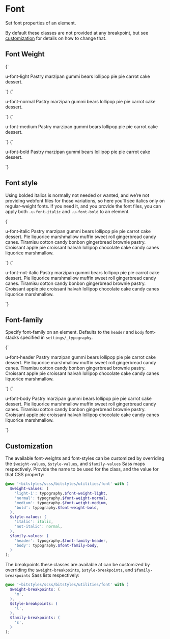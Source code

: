 
<Meta title="Utilities/font" />

# Font

Set font properties of an element.

By default these classes are not provided at any breakpoint, but see [customization](#customization) for details on how to change that.

## Font Weight

<Canvas isColumn>
  <Story name="font-light">
    {`
      <p class="u-bg-grayscale-light-3 u-font-light"><span class="u-fg-brand-2">u-font-light</span> Pastry marzipan gummi bears lollipop pie pie carrot cake dessert.</p>
    `}
  </Story>
  <Story name="font-normal">
    {`
      <p class="u-bg-grayscale-light-3 u-font-normal"><span class="u-fg-brand-2">u-font-normal</span> Pastry marzipan gummi bears lollipop pie pie carrot cake dessert.</p>
    `}
  </Story>
  <Story name="font-medium">
    {`
      <p class="u-bg-grayscale-light-3 u-font-medium"><span class="u-fg-brand-2">u-font-medium</span> Pastry marzipan gummi bears lollipop pie pie carrot cake dessert.</p>
    `}
  </Story>
  <Story name="font-bold">
    {`
      <p class="u-bg-grayscale-light-3 u-font-bold"><span class="u-fg-brand-2">u-font-bold</span> Pastry marzipan gummi bears lollipop pie pie carrot cake dessert.</p>
    `}
  </Story>
</Canvas>

## Font style

Using bolded italics is normally not needed or wanted, and we’re not providing webfont files for those variations, so here you’ll see italics only on regular-weight fonts. If you need it, and you provide the font files, you can apply both `.u-font-italic` and `.u-font-bold` to an element.

<Canvas isColumn>
  <Story name="font-italic">
    {`
      <p class="u-bg-grayscale-light-3 u-font-italic"><span class="u-fg-brand-2">u-font-italic</span> Pastry marzipan gummi bears lollipop pie pie carrot cake dessert. Pie liquorice marshmallow muffin sweet roll gingerbread candy canes. Tiramisu cotton candy bonbon gingerbread brownie pastry. Croissant apple pie croissant halvah lollipop chocolate cake candy canes liquorice marshmallow.</p>
    `}
  </Story>
  <Story name="font-not-italic">
    {`
      <p class="u-bg-grayscale-light-3 u-font-not-italic"><span class="u-fg-brand-2">u-font-not-italic</span> Pastry marzipan gummi bears lollipop pie pie carrot cake dessert. Pie liquorice marshmallow muffin sweet roll gingerbread candy canes. Tiramisu cotton candy bonbon gingerbread brownie pastry. Croissant apple pie croissant halvah lollipop chocolate cake candy canes liquorice marshmallow.</p>
    `}
  </Story>
</Canvas>

## Font-family

Specify font-family on an element. Defaults to the `header` and `body` font-stacks specified in `settings/_typography`.

<Canvas isColumn>
  <Story name="font-header">
    {`
      <p class="u-bg-grayscale-light-3 u-font-header"><span class="u-fg-brand-2">u-font-header</span> Pastry marzipan gummi bears lollipop pie pie carrot cake dessert. Pie liquorice marshmallow muffin sweet roll gingerbread candy canes. Tiramisu cotton candy bonbon gingerbread brownie pastry. Croissant apple pie croissant halvah lollipop chocolate cake candy canes liquorice marshmallow.</p>
    `}
  </Story>
  <Story name="font-body">
    {`
      <p class="u-bg-grayscale-light-3 u-font-body"><span class="u-fg-brand-2">u-font-body</span> Pastry marzipan gummi bears lollipop pie pie carrot cake dessert. Pie liquorice marshmallow muffin sweet roll gingerbread candy canes. Tiramisu cotton candy bonbon gingerbread brownie pastry. Croissant apple pie croissant halvah lollipop chocolate cake candy canes liquorice marshmallow.</p>
    `}
  </Story>
</Canvas>

## Customization

The available font-weights and font-styles can be customized by overriding the `$weight-values`, `$style-values`, and `$family-values` Sass maps respectively. Provide the name to be used for the class, and the value for that CSS property:

```scss
@use '~bitstyles/scss/bitstyles/utilities/font' with (
  $weight-values: (
    'light-1': typography.$font-weight-light,
    'normal': typography.$font-weight-normal,
    'medium': typography.$font-weight-medium,
    'bold': typography.$font-weight-bold,
  ),
  $style-values: (
    'italic': italic,
    'not-italic': normal,
  ),
  $family-values: (
    'header': typography.$font-family-header,
    'body': typography.$font-family-body,
  )
);
```

The breakpoints these classes are available at can be customized by overriding the `$weight-breakpoints`, `$style-breakpoints`, and `$family-breakpoints` Sass lists respectively:

```scss
@use '~bitstyles/scss/bitstyles/utilities/font' with (
  $weight-breakpoints: (
    'm',
  ),
  $style-breakpoints: (
    'l',
  ),
  $family-breakpoints: (
    's',
  )
);
```
